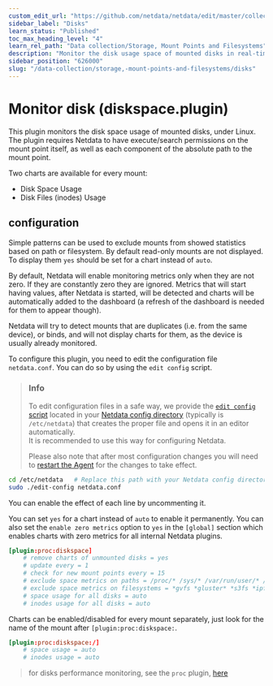 ```yaml
---
custom_edit_url: "https://github.com/netdata/netdata/edit/master/collectors/diskspace.plugin/README.md"
sidebar_label: "Disks"
learn_status: "Published"
toc_max_heading_level: "4"
learn_rel_path: "Data collection/Storage, Mount Points and Filesystems"
description: "Monitor the disk usage space of mounted disks in real-time with the Netdata Agent, plus preconfigured alarms for disks at risk of filling up."
sidebar_position: "626000"
slug: "/data-collection/storage,-mount-points-and-filesystems/disks"
---
```

# Monitor disk (diskspace.plugin)

This plugin monitors the disk space usage of mounted disks, under Linux. The plugin requires Netdata to have execute/search permissions on the mount point itself, as well as each component of the absolute path to the mount point.

Two charts are available for every mount:

- Disk Space Usage
- Disk Files (inodes) Usage

## configuration

Simple patterns can be used to exclude mounts from showed statistics based on path or filesystem. By default read-only mounts are not displayed. To display them `yes` should be set for a chart instead of `auto`.

By default, Netdata will enable monitoring metrics only when they are not zero. If they are constantly zero they are ignored. Metrics that will start having values, after Netdata is started, will be detected and charts will be automatically added to the dashboard (a refresh of the dashboard is needed for them to appear though).

Netdata will try to detect mounts that are duplicates (i.e. from the same device), or binds, and will not display charts for them, as the device is usually already monitored.

To configure this plugin, you need to edit the configuration file `netdata.conf`. You can do so by using the `edit config` script.  

> ### Info
>
> To edit configuration files in a safe way, we provide the [`edit config` script](/docs/typical-netdata-agent-configurations/configuration#use-edit-config-to-edit-configuration-files) located in your [Netdata config directory](/docs/typical-netdata-agent-configurations/configuration#the-netdata-config-directory) (typically is `/etc/netdata`) that creates the proper file and opens it in an editor automatically.  
> It is recommended to use this way for configuring Netdata.
>
> Please also note that after most configuration changes you will need to [restart the Agent](/docs/maintenance-operations-on-netdata-agents/starting-and-stopping-netdata-agents) for the changes to take effect.

```bash
cd /etc/netdata   # Replace this path with your Netdata config directory, if different
sudo ./edit-config netdata.conf
```

You can enable the effect of each line by uncommenting it.

You can set `yes` for a chart instead of `auto` to enable it permanently. You can also set the `enable zero metrics` option to `yes` in the `[global]` section which enables charts with zero metrics for all internal Netdata plugins.

```conf
[plugin:proc:diskspace]
    # remove charts of unmounted disks = yes
    # update every = 1
    # check for new mount points every = 15
    # exclude space metrics on paths = /proc/* /sys/* /var/run/user/* /run/user/* /snap/* /var/lib/docker/*
    # exclude space metrics on filesystems = *gvfs *gluster* *s3fs *ipfs *davfs2 *httpfs *sshfs *gdfs *moosefs fusectl autofs
    # space usage for all disks = auto
    # inodes usage for all disks = auto
```

Charts can be enabled/disabled for every mount separately, just look for the name of the mount after `[plugin:proc:diskspace:`.

```conf
[plugin:proc:diskspace:/]
    # space usage = auto
    # inodes usage = auto
```

> for disks performance monitoring, see the `proc` plugin, [here](/docs/data-collection/linux-systems/os-provided-metrics#monitoring-disks)
